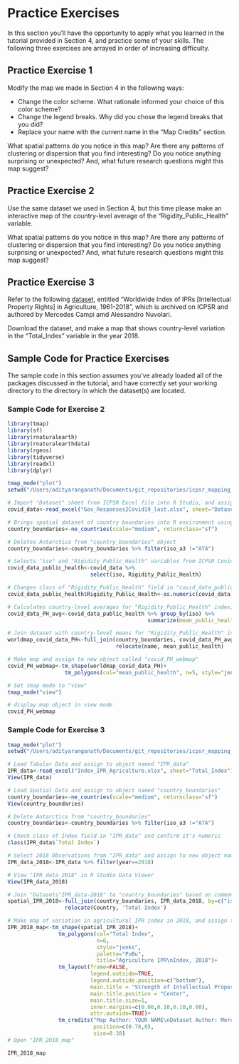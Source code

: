 # Practice Exercises

In this section you'll have the opportunity to apply what you learned in the tutorial provided in Section 4, and practice some of your skills. The following three exercises are arrayed in order of increasing difficulty. 

## Practice Exercise 1

Modify the map we made in Section 4 in the following ways:

* Change the color scheme. What rationale informed your choice of this color scheme? 
* Change the legend breaks. Why did you chose the legend breaks that you did? 
* Replace your name with the current name in the "Map Credits" section. 

What spatial patterns do you notice in this map? Are there any patterns of clustering or dispersion that you find interesting? Do you notice anything surprising or unexpected? And, what future research questions might this map suggest? 

## Practice Exercise 2

Use the same dataset we used in Section 4, but this time please make an interactive map of the country-level average of the "Rigidity_Public_Health" variable. 

What spatial patterns do you notice in this map? Are there any patterns of clustering or dispersion that you find interesting? Do you notice anything surprising or unexpected? And, what future research questions might this map suggest? 

## Practice Exercise 3

Refer to the following [dataset](https://www.openicpsr.org/openicpsr/project/121001/version/V1/view?path=/openicpsr/121001/fcr:versions/V1/Index_IPR_Agriculture.xlsx&type=file), entitled "Worldwide Index of IPRs [Intellectual Property Rights] in Agriculture, 1961-2018", which is archived on ICPSR and authored by Mercedes Campi amd Alessandro Nuvolari.

Download the dataset, and make a map that shows country-level variation in the "Total_Index" variable in the year 2018. 

## Sample Code for Practice Exercises

The sample code in this section assumes you've already loaded all of the packages discussed in the tutorial, and have correctly set your working directory to the directory in which the dataset(s) are located. 

### Sample Code for Exercise 2

```r
library(tmap)
library(sf)
library(rnaturalearth)
library(rnaturalearthdata)
library(rgeos)
library(tidyverse)
library(readxl)
library(dplyr)
```

```r
tmap_mode("plot")
setwd("/Users/adityaranganath/Documents/git_repositories/icpsr_mapping_manual/tutorial_data")

# Import "Dataset" sheet from ICPSR Excel file into R Studio, and assign the dataset to an object called "covid_data"
covid_data<-read_excel("Gov_Responses2Covid19_last.xlsx", sheet="Dataset")

# Brings spatial dataset of country boundaries into R environment using the rnaturalearth package and assigns it to object named "country_boundaries"
country_boundaries<-ne_countries(scale="medium", returnclass="sf")

# Deletes Antarctica from "country_boundaries" object
country_boundaries<-country_boundaries %>% filter(iso_a3 !="ATA")

# Selects "iso" and "Rigidity_Public_Health" variables from ICPSR Covid Dataset, and assigns this dataset to new object named "covid_data_public_health" 
covid_data_public_health<-covid_data %>% 
                          select(iso, Rigidity_Public_Health) 

# Changes class of "Rigidity_Public_Health" field in "covid_data_public_health" from character to numeric
covid_data_public_health$Rigidity_Public_Health<-as.numeric(covid_data_public_health$Rigidity_Public_Health)

# Calculates country-level averages for "Rigidity_Public_Health" index, and then assigns this dataset of country-level averages to a new object called "covid_data_PH_avg". 
covid_data_PH_avg<-covid_data_public_health %>% group_by(iso) %>% 
                                            summarize(mean_public_health=mean(Rigidity_Public_Health, na.rm=FALSE))

# Join dataset with country-level means for "Rigidity_Public_Health" index ("covid_data_PH_avg" ) to spatial dataset of world boundaries ("country_boundaries"), based on common 3-Digit ISO Codes; then relocate "name" and "mean_economic" fields to the beginning of the dataset so that they're displayed on the map
worldmap_covid_data_PH<-full_join(country_boundaries, covid_data_PH_avg, by=c("iso_a3"="iso")) %>% 
                                  relocate(name, mean_public_health)

# Make map and assign to new object called "covid_PH_webmap"
covid_PH_webmap<-tm_shape(worldmap_covid_data_PH)+
                  tm_polygons(col="mean_public_health", n=5, style="jenks", palette="Oranges")

# Set tmap mode to "view"
tmap_mode("view")

# display map object in view mode
covid_PH_webmap
```

### Sample Code for Exercise 3

```r
tmap_mode("plot")
setwd("/Users/adityaranganath/Documents/git_repositories/icpsr_mapping_manual/tutorial_data")

# Load Tabular Data and assign to object named "IPR_data" 
IPR_data<-read_excel("Index_IPR_Agriculture.xlsx", sheet="Total_Index")
View(IPR_data)

# Load Spatial Data and assign to object named "country_boundaries" 
country_boundaries<-ne_countries(scale="medium", returnclass="sf")
View(country_boundaries)

# Delete Antarctica from "country_boundaries" 
country_boundaries<-country_boundaries %>% filter(iso_a3 !="ATA")

# Check class of Index field in "IPR_data" and confirm it's numeric
class(IPR_data$`Total Index`)

# Select 2018 Observations from "IPR_data" and assign to new object named "IPR_data_2018"
IPR_data_2018<-IPR_data %>% filter(year==2018)

# View "IPR_data_2018" in R Studio Data Viewer
View(IPR_data_2018) 

# Join "Datasets"IPR_data-2018" to "country_boundaries" based on common ISO codes, and then assign the product of the join to a new object named "spatial_IPR_2018."
spatial_IPR_2018<-full_join(country_boundaries, IPR_data_2018, by=c("iso_a3"="Country_code")) %>% 
                  relocate(Country, 'Total Index')

# Make map of variation in agricultural IPR index in 2018, and assign to new object named "IPR_2018_map"
IPR_2018_map<-tm_shape(spatial_IPR_2018)+
                tm_polygons(col="Total Index",
                            n=6, 
                            style="jenks", 
                            palette="PuBu",
                            title="Agriculture IPR\nIndex, 2018")+
                tm_layout(frame=FALSE,
                          legend.outside=TRUE,
                          legend.outside.position=c("bottom"),
                          main.title = "Strength of Intellectual Property Protection in Agriculture, 2018",
                          main.title.position = "Center",
                          main.title.size=1,
                          inner.margins=c(0.06,0.10,0.10,0.08),
                          attr.outside=TRUE)+
                tm_credits("Map Author: YOUR NAME\nDataset Author: Mercedes Campi\nCRS:WGS84\nSource:ICPSR",
                           position=c(0.78,0),
                           size=0.38)
# Open "IPR_2018_map" 

IPR_2018_map

```



